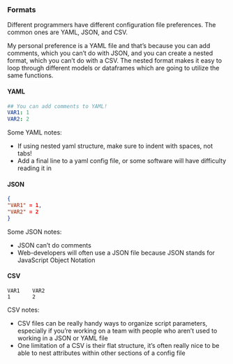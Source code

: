 ### Formats {-}

Different programmers have different configuration file preferences. The common ones are YAML, JSON, and CSV.

My personal preference is a YAML file and that's because you can add comments, which you can't do with JSON, and you can create a nested format, which you can't do with a CSV. The nested format makes it easy to loop through different models or dataframes which are going to utilize the same functions.

#### YAML {-}

```yaml
## You can add comments to YAML!
VAR1: 1
VAR2: 2
```
Some YAML notes: 

* If using nested yaml structure, make sure to indent with spaces, not tabs!
* Add a final line to a yaml config file, or some software will have difficulty reading it in

#### JSON {-}

```json
{
"VAR1" = 1,
"VAR2" = 2
}
```
Some JSON notes:

* JSON can't do comments
* Web-developers will often use a JSON file because JSON stands for JavaScript Object Notation

#### CSV {-}

```csv
VAR1    VAR2
1       2
```

CSV notes:

* CSV files can be really handy ways to organize script parameters, especially if you're working on a team with people who aren't used to working in a JSON or YAML file
* One limitation of a CSV is their flat structure, it's often really nice to be able to nest attributes within other sections of a config file
